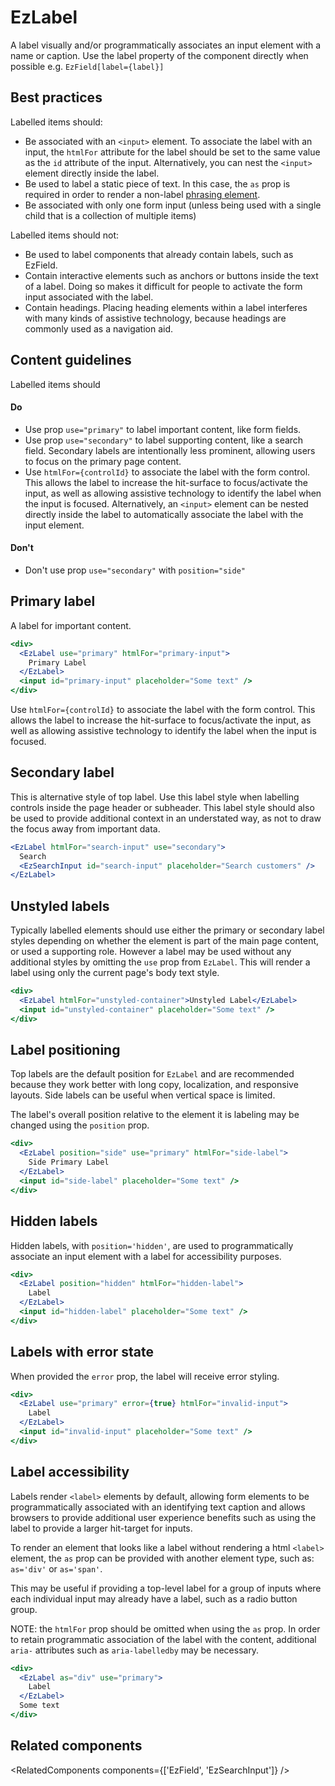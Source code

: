 
<Meta of={DefaultStories} name="Docs" />
<TableOfContents />

# EzLabel

<MigrationAlert component="ez-label" />

A label visually and/or programmatically associates an input element with a name or caption. Use the label property of the component directly when possible e.g. `EzField[label={label}]`

## Best practices

Labelled items should:

- Be associated with an `<input>` element. To associate the label with an input, the `htmlFor` attribute for the label should be set to the same value as the `id` attribute of the input. Alternatively, you can nest the `<input>` element directly inside the label.
- Be used to label a static piece of text. In this case, the `as` prop is required in order to render a non-label [phrasing element](https://developer.mozilla.org/en-US/docs/Web/Guide/HTML/Content_categories#phrasing_content).
- Be associated with only one form input (unless being used with a single child that is a collection of multiple items)

Labelled items should not:

- Be used to label components that already contain labels, such as EzField.
- Contain interactive elements such as anchors or buttons inside the text of a label. Doing so makes it difficult for people to activate the form input associated with the label.
- Contain headings. Placing heading elements within a label interferes with many kinds of assistive technology, because headings are commonly used as a navigation aid.

## Content guidelines

Labelled items should

#### Do

- Use prop `use="primary"` to label important content, like form fields.
- Use prop `use="secondary"` to label supporting content, like a search field. Secondary labels are intentionally less prominent, allowing users to focus on the primary page content.
- Use `htmlFor={controlId}` to associate the label with the form control. This allows the label to increase the hit-surface to focus/activate the input, as well as allowing assistive technology to identify the label when the input is focused. Alternatively, an `<input>` element can be nested directly inside the label to automatically associate the label with the input element.

#### Don't

- Don't use prop `use="secondary"` with `position="side"`

## Primary label

A label for important content.

```jsx
<div>
  <EzLabel use="primary" htmlFor="primary-input">
    Primary Label
  </EzLabel>
  <input id="primary-input" placeholder="Some text" />
</div>
```

Use `htmlFor={controlId}` to associate the label with the form control. This allows the label to increase the hit-surface to focus/activate the input, as well as allowing assistive technology to identify the label when the input is focused.

## Secondary label

This is alternative style of top label. Use this label style when labelling controls inside the page header or subheader. This label style should also be used to provide additional context in an understated way, as not to draw the focus away from important data.

```jsx
<EzLabel htmlFor="search-input" use="secondary">
  Search
  <EzSearchInput id="search-input" placeholder="Search customers" />
</EzLabel>
```

## Unstyled labels

Typically labelled elements should use either the primary or secondary label styles depending on whether the element is part of the main page content, or used a supporting role. However a label may be used without any additional styles by omitting the `use` prop from `EzLabel`. This will render a label using only the current page's body text style.

```jsx
<div>
  <EzLabel htmlFor="unstyled-container">Unstyled Label</EzLabel>
  <input id="unstyled-container" placeholder="Some text" />
</div>
```

## Label positioning

Top labels are the default position for `EzLabel` and are recommended because they work better with long copy, localization, and responsive layouts. Side labels can be useful when vertical space is limited.

The label's overall position relative to the element it is labeling may be changed using the `position` prop.

```jsx
<div>
  <EzLabel position="side" use="primary" htmlFor="side-label">
    Side Primary Label
  </EzLabel>
  <input id="side-label" placeholder="Some text" />
</div>
```

## Hidden labels

Hidden labels, with `position='hidden'`, are used to programmatically associate an input element with a label for accessibility purposes.

```jsx
<div>
  <EzLabel position="hidden" htmlFor="hidden-label">
    Label
  </EzLabel>
  <input id="hidden-label" placeholder="Some text" />
</div>
```

## Labels with error state

When provided the `error` prop, the label will receive error styling.

```jsx
<div>
  <EzLabel use="primary" error={true} htmlFor="invalid-input">
    Label
  </EzLabel>
  <input id="invalid-input" placeholder="Some text" />
</div>
```

## Label accessibility

Labels render `<label>` elements by default, allowing form elements to be programmatically associated with an identifying text caption and allows browsers to provide additional user experience benefits such as using the label to provide a larger hit-target for inputs.

To render an element that looks like a label without rendering a html `<label>` element, the `as` prop can be provided with another element type, such as: `as='div'` or `as='span'`.

This may be useful if providing a top-level label for a group of inputs where each individual input may already have a label, such as a radio button group.

NOTE: the `htmlFor` prop should be omitted when using the `as` prop. In order to retain programmatic association of the label with the content, additional `aria-` attributes such as `aria-labelledby` may be necessary.

```jsx
<div>
  <EzLabel as="div" use="primary">
    Label
  </EzLabel>
  Some text
</div>
```

## Related components

<RelatedComponents components={['EzField', 'EzSearchInput']} />
